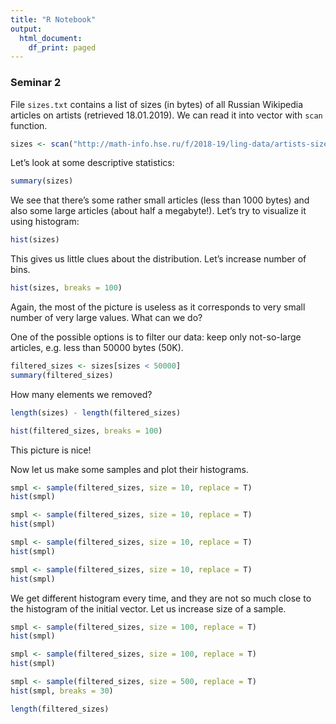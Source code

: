 ```yaml
---
title: "R Notebook"
output:
  html_document:
    df_print: paged
---
```


### Seminar 2

File `sizes.txt` contains a list of sizes (in bytes) of all Russian Wikipedia articles on artists (retrieved 18.01.2019). We can read it into vector with `scan` function.

```r
sizes <- scan("http://math-info.hse.ru/f/2018-19/ling-data/artists-sizes.txt")
```

Let's look at some descriptive statistics:

```r
summary(sizes)
```

We see that there's some rather small articles (less than 1000 bytes) and also some large articles (about half a megabyte!). Let's try to visualize it using histogram:

```r
hist(sizes)
```

This gives us little clues about the distribution. Let's increase number of bins.

```r
hist(sizes, breaks = 100)
```

Again, the most of the picture is useless as it corresponds to very small number of very large values. What can we do?

One of the possible options is to filter our data: keep only not-so-large articles, e.g. less than 50000 bytes (50K).

```r
filtered_sizes <- sizes[sizes < 50000]
summary(filtered_sizes)
```

How many elements we removed?

```r
length(sizes) - length(filtered_sizes)
```

```r
hist(filtered_sizes, breaks = 100)
```

This picture is nice!

Now let us make some samples and plot their histograms.

```r
smpl <- sample(filtered_sizes, size = 10, replace = T)
hist(smpl)
```
```r
smpl <- sample(filtered_sizes, size = 10, replace = T)
hist(smpl)
```

```r
smpl <- sample(filtered_sizes, size = 10, replace = T)
hist(smpl)
```

```r
smpl <- sample(filtered_sizes, size = 10, replace = T)
hist(smpl)
```


We get different histogram every time, and they are not so much close to the histogram of the initial vector. Let us increase size of a sample.

```r
smpl <- sample(filtered_sizes, size = 100, replace = T)
hist(smpl)
```
```r
smpl <- sample(filtered_sizes, size = 100, replace = T)
hist(smpl)
```
```r
smpl <- sample(filtered_sizes, size = 500, replace = T)
hist(smpl, breaks = 30)
```

```r
length(filtered_sizes)
```

